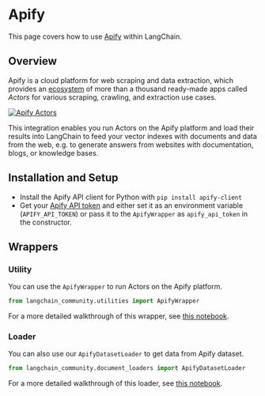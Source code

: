 # Apify

This page covers how to use [Apify](https://apify.com) within LangChain.

## Overview

Apify is a cloud platform for web scraping and data extraction,
which provides an [ecosystem](https://apify.com/store) of more than a thousand
ready-made apps called *Actors* for various scraping, crawling, and extraction use cases.

[![Apify Actors](/img/ApifyActors.png)](https://apify.com/store)

This integration enables you run Actors on the Apify platform and load their results into LangChain to feed your vector
indexes with documents and data from the web, e.g. to generate answers from websites with documentation,
blogs, or knowledge bases.


## Installation and Setup

- Install the Apify API client for Python with `pip install apify-client`
- Get your [Apify API token](https://console.apify.com/account/integrations) and either set it as
  an environment variable (`APIFY_API_TOKEN`) or pass it to the `ApifyWrapper` as `apify_api_token` in the constructor.


## Wrappers

### Utility

You can use the `ApifyWrapper` to run Actors on the Apify platform.

```python
from langchain_community.utilities import ApifyWrapper
```

For a more detailed walkthrough of this wrapper, see [this notebook](/docs/integrations/tools/apify).


### Loader

You can also use our `ApifyDatasetLoader` to get data from Apify dataset.

```python
from langchain_community.document_loaders import ApifyDatasetLoader
```

For a more detailed walkthrough of this loader, see [this notebook](/docs/integrations/document_loaders/apify_dataset).
